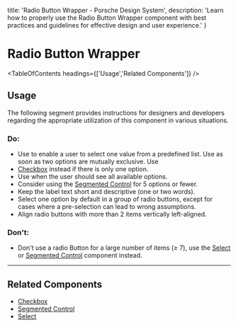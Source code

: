
  title: 'Radio Button Wrapper - Porsche Design System',
  description: 'Learn how to properly use the Radio Button Wrapper component with best practices and guidelines for effective design and user experience.'
}

# Radio Button Wrapper <ComponentStatus tagName="p-radio-button-wrapper"></ComponentStatus>

<TableOfContents headings={['Usage','Related Components']} />

## Usage

The following segment provides instructions for designers and developers regarding the appropriate utilization of this
component in various situations.

### Do:

- Use to enable a user to select one value from a predefined list. Use as soon as two options are mutually exclusive.
Use
- [Checkbox](/components/checkbox-wrapper) instead if there is only one option.
- Use when the user should see all available options.
- Consider using the [Segmented Control](/components/segmented-control) for 5 options or fewer.
- Keep the label text short and descriptive (one or two words).
- Select one option by default in a group of radio buttons, except for cases where a pre-selection can lead to wrong
assumptions.
- Align radio buttons with more than 2 items vertically left-aligned.

### Don't:

- Don't use a radio Button for a large number of items (≥ 7), use the [Select](/components/select-wrapper) or
[Segmented Control](/components/segmented-control) component instead.

---

## Related Components

- [Checkbox](/components/checkbox-wrapper)
- [Segmented Control](/components/segmented-control)
- [Select](/components/select-wrapper)
